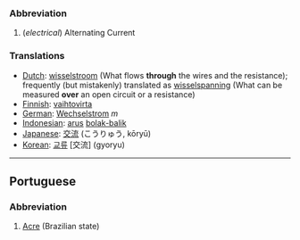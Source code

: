 ===Abbreviation===
#(''electrical'') Alternating Current
===Translations===
*[[Dutch]]: [[wisselstroom]] (What flows '''through''' the wires and the resistance); frequently (but mistakenly) translated as [[wisselspanning]] (What can be measured '''over''' an open circuit or a resistance)
*[[Finnish]]: [[vaihtovirta]]
*[[German]]: [[Wechselstrom]] ''m''
*[[Indonesian]]: [[arus]] [[bolak-balik]]
*[[Japanese]]: [[交流]] (こうりゅう, kōryū)
*[[Korean]]: [[교류]] [交流] (gyoryu)
----
==Portuguese==
===Abbreviation===
#[[Acre]] (Brazilian state)